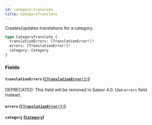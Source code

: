 ```yaml
---
id: category-translate
title: CategoryTranslate
---
```


Creates/updates translations for a category.

```graphql
type CategoryTranslate {
  translationErrors: [TranslationError!]!
  errors: [TranslationError!]!
  category: Category
}
```

### Fields

#### `translationErrors` ([`[TranslationError!]!`](/docs/developer/api-reference/objects/translation-error))

<span class="badge badge--warning">DEPRECATED: This field will be removed in Saleor 4.0. Use `errors` field instead.</span>

#### `errors` ([`[TranslationError!]!`](/docs/developer/api-reference/objects/translation-error))

#### `category` ([`Category`](/docs/developer/api-reference/objects/category))
